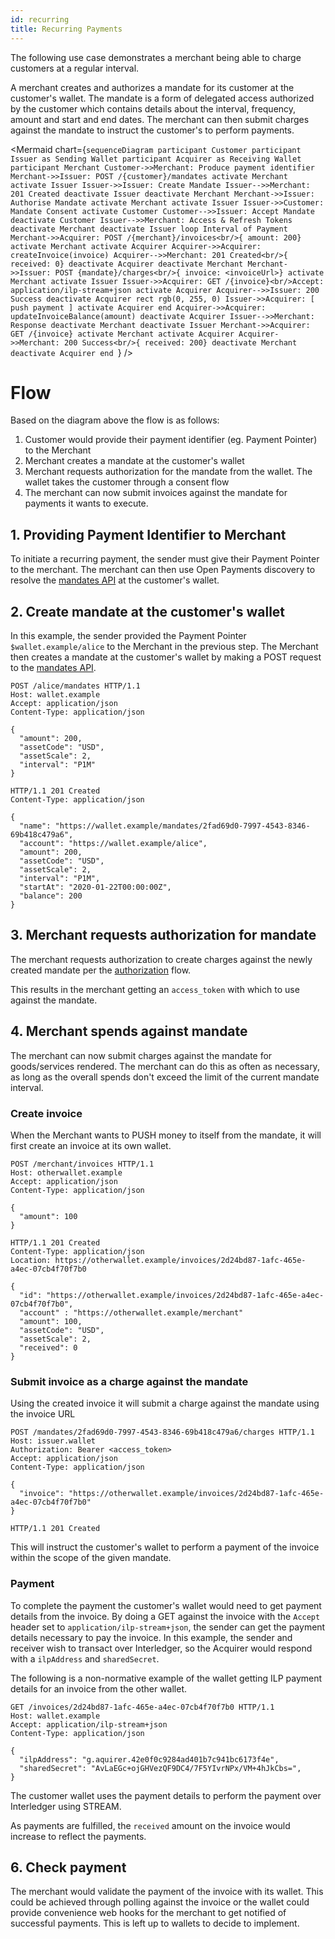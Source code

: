 ```yaml
---
id: recurring
title: Recurring Payments
---
```



The following use case demonstrates a merchant being able to charge customers at
a regular interval.

A merchant creates and authorizes a mandate for its customer at the customer's
wallet. The mandate is a form of delegated access authorized by the customer
which contains details about the interval, frequency, amount and start and end
dates. The merchant can then submit charges against the mandate to instruct the
customer's to perform payments.

<Mermaid
  chart={`sequenceDiagram
participant Customer
participant Issuer as Sending Wallet
participant Acquirer as Receiving Wallet
participant Merchant
Customer->>Merchant: Produce payment identifier
Merchant->>Issuer: POST /{customer}/mandates
activate Merchant
activate Issuer
Issuer->>Issuer: Create Mandate
Issuer-->>Merchant: 201 Created
deactivate Issuer
deactivate Merchant
Merchant->>Issuer: Authorise Mandate
activate Merchant
activate Issuer
    Issuer->>Customer: Mandate Consent
    activate Customer
    Customer-->>Issuer: Accept Mandate
    deactivate Customer
Issuer-->>Merchant: Access & Refresh Tokens
deactivate Merchant
deactivate Issuer
loop Interval of Payment
Merchant->>Acquirer: POST /{merchant}/invoices<br/>{ amount: 200}
activate Merchant
activate Acquirer
Acquirer->>Acquirer: createInvoice(invoice)
Acquirer-->>Merchant: 201 Created<br/>{ received: 0}
deactivate Acquirer
deactivate Merchant
Merchant->>Issuer: POST {mandate}/charges<br/>{ invoice: <invoiceUrl>}
activate Merchant
activate Issuer
Issuer->>Acquirer: GET /{invoice}<br/>Accept: application/ilp-stream+json
activate Acquirer
Acquirer-->>Issuer: 200 Success
deactivate Acquirer
rect rgb(0, 255, 0)
    Issuer->>Acquirer: [ push payment ]
    activate Acquirer
end
Acquirer->>Acquirer: updateInvoiceBalance(amount)
deactivate Acquirer
Issuer-->>Merchant: Response
deactivate Merchant
deactivate Issuer
Merchant->>Acquirer: GET /{invoice}
activate Merchant
activate Acquirer
Acquirer->>Merchant: 200 Success<br/>{ received: 200}
deactivate Merchant
deactivate Acquirer
end
`}
/>

# Flow

Based on the diagram above the flow is as follows:

1. Customer would provide their payment identifier (eg. Payment Pointer) to the
   Merchant
2. Merchant creates a mandate at the customer's wallet
3. Merchant requests authorization for the mandate from the wallet. The wallet
   takes the customer through a consent flow
4. The merchant can now submit invoices against the mandate for payments it
   wants to execute.

## 1. Providing Payment Identifier to Merchant

To initiate a recurring payment, the sender must give their Payment Pointer to
the merchant. The merchant can then use Open Payments discovery to resolve the
[mandates API](./mandates) at the customer's wallet.

## 2. Create mandate at the customer's wallet

In this example, the sender provided the Payment Pointer `$wallet.example/alice`
to the Merchant in the previous step. The Merchant then creates a mandate at the
customer's wallet by making a POST request to the [mandates API](./mandates).

```http
POST /alice/mandates HTTP/1.1
Host: wallet.example
Accept: application/json
Content-Type: application/json

{
  "amount": 200,
  "assetCode": "USD",
  "assetScale": 2,
  "interval": "P1M"
}
```

```http
HTTP/1.1 201 Created
Content-Type: application/json

{
  "name": "https://wallet.example/mandates/2fad69d0-7997-4543-8346-69b418c479a6",
  "account": "https://wallet.example/alice",
  "amount": 200,
  "assetCode": "USD",
  "assetScale": 2,
  "interval": "P1M",
  "startAt": "2020-01-22T00:00:00Z",
  "balance": 200
}
```

## 3. Merchant requests authorization for mandate

The merchant requests authorization to create charges against the newly created
mandate per the [authorization](./auth) flow.

This results in the merchant getting an `access_token` with which to use against
the mandate.

## 4. Merchant spends against mandate

The merchant can now submit charges against the mandate for goods/services
rendered. The merchant can do this as often as necessary, as long as the overall
spends don't exceed the limit of the current mandate interval.

### Create invoice

When the Merchant wants to PUSH money to itself from the mandate, it will first
create an invoice at its own wallet.

```http
POST /merchant/invoices HTTP/1.1
Host: otherwallet.example
Accept: application/json
Content-Type: application/json

{
  "amount": 100
}
```

```http
HTTP/1.1 201 Created
Content-Type: application/json
Location: https://otherwallet.example/invoices/2d24bd87-1afc-465e-a4ec-07cb4f70f7b0

{
  "id": "https://otherwallet.example/invoices/2d24bd87-1afc-465e-a4ec-07cb4f70f7b0",
  "account" : "https://otherwallet.example/merchant"
  "amount": 100,
  "assetCode": "USD",
  "assetScale": 2,
  "received": 0
}
```

### Submit invoice as a charge against the mandate

Using the created invoice it will submit a charge against the mandate using the
invoice URL

```http
POST /mandates/2fad69d0-7997-4543-8346-69b418c479a6/charges HTTP/1.1
Host: issuer.wallet
Authorization: Bearer <access_token>
Accept: application/json
Content-Type: application/json

{
  "invoice": "https://otherwallet.example/invoices/2d24bd87-1afc-465e-a4ec-07cb4f70f7b0"
}

```

```http
HTTP/1.1 201 Created
```

This will instruct the customer's wallet to perform a payment of the invoice
within the scope of the given mandate.

### Payment

To complete the payment the customer's wallet would need to get payment details
from the invoice. By doing a GET against the invoice with the `Accept` header
set to `application/ilp-stream+json`, the sender can get the payment details
necessary to pay the invoice. In this example, the sender and receiver wish to
transact over Interledger, so the Acquirer would respond with a `ilpAddress` and
`sharedSecret`.

The following is a non-normative example of the wallet getting ILP payment
details for an invoice from the other wallet.

```http
GET /invoices/2d24bd87-1afc-465e-a4ec-07cb4f70f7b0 HTTP/1.1
Host: wallet.example
Accept: application/ilp-stream+json
Content-Type: application/json

{
  "ilpAddress": "g.aquirer.42e0f0c9284ad401b7c941bc6173f4e",
  "sharedSecret": "AvLaEGc+ojGHVezQF9DC4/7F5YIvrNPx/VM+4hJkCbs=",
}
```

The customer wallet uses the payment details to perform the payment over
Interledger using STREAM.

As payments are fulfilled, the `received` amount on the invoice would increase
to reflect the payments.

## 6. Check payment

The merchant would validate the payment of the invoice with its wallet. This
could be achieved through polling against the invoice or the wallet could
provide convenience web hooks for the merchant to get notified of successful
payments. This is left up to wallets to decide to implement.
